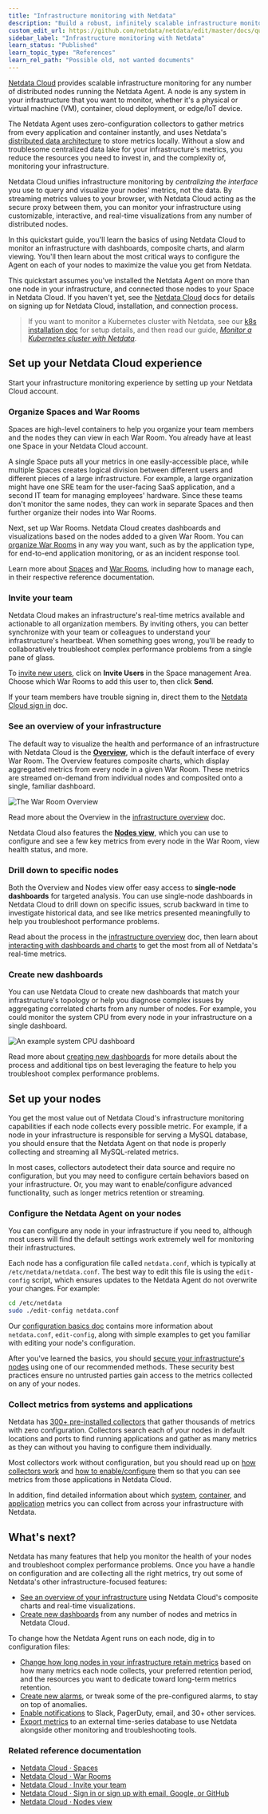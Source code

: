 ```yaml
---
title: "Infrastructure monitoring with Netdata"
description: "Build a robust, infinitely scalable infrastructure monitoring solution with Netdata. Any number of nodes and every available metric."
custom_edit_url: https://github.com/netdata/netdata/edit/master/docs/quickstart/infrastructure.md
sidebar_label: "Infrastructure monitoring with Netdata"
learn_status: "Published"
learn_topic_type: "References"
learn_rel_path: "Possible old, not wanted documents"
---
```



[Netdata Cloud](https://app.netdata.cloud) provides scalable infrastructure monitoring for any number of distributed
nodes running the Netdata Agent. A node is any system in your infrastructure that you want to monitor, whether it's a
physical or virtual machine (VM), container, cloud deployment, or edge/IoT device.

The Netdata Agent uses zero-configuration collectors to gather metrics from every application and container instantly,
and uses Netdata's [distributed data architecture](/docs/nightly/concepts/distributed-data-architecture) to store metrics
locally. Without a slow and troublesome centralized data lake for your infrastructure's metrics, you reduce the
resources you need to invest in, and the complexity of, monitoring your infrastructure. 

Netdata Cloud unifies infrastructure monitoring by _centralizing the interface_ you use to query and visualize your
nodes' metrics, not the data. By streaming metrics values to your browser, with Netdata Cloud acting as the secure proxy
between them, you can monitor your infrastructure using customizable, interactive, and real-time visualizations from any
number of distributed nodes.

In this quickstart guide, you'll learn the basics of using Netdata Cloud to monitor an infrastructure with dashboards,
composite charts, and alarm viewing. You'll then learn about the most critical ways to configure the Agent on each of
your nodes to maximize the value you get from Netdata.

This quickstart assumes you've installed the Netdata Agent on more than one node in your infrastructure, and connected
those nodes to your Space in Netdata Cloud. If you haven't yet, see the [Netdata
Cloud](https://github.com/netdata/netdata/blob/master/docs/cloud/cloud.mdx) docs for details on signing up for Netdata Cloud, installation, and
connection process.

> If you want to monitor a Kubernetes cluster with Netdata, see our [k8s installation
> doc](https://github.com/netdata/netdata/blob/master/packaging/installer/methods/kubernetes.md) for setup details, and then read our guide, [_Monitor a Kubernetes
> cluster with Netdata_](https://github.com/netdata/netdata/blob/master/docs/guides/monitor/kubernetes-k8s-netdata.md).

## Set up your Netdata Cloud experience

Start your infrastructure monitoring experience by setting up your Netdata Cloud account.

### Organize Spaces and War Rooms

Spaces are high-level containers to help you organize your team members and the nodes they can view in each War Room.
You already have at least one Space in your Netdata Cloud account.

A single Space puts all your metrics in one easily-accessible place, while multiple Spaces creates logical division
between different users and different pieces of a large infrastructure. For example, a large organization might have one
SRE team for the user-facing SaaS application, and a second IT team for managing employees' hardware. Since these teams
don't monitor the same nodes, they can work in separate Spaces and then further organize their nodes into War Rooms.

Next, set up War Rooms. Netdata Cloud creates dashboards and visualizations based on the nodes added to a given War
Room. You can [organize War Rooms](/docs/nightly/operations/war-rooms#war-room-organization) in any way
you want, such as by the application type, for end-to-end application monitoring, or as an incident response tool.

Learn more about [Spaces](/docs/nightly/operations/spaces) and [War
Rooms](https://github.com/netdata/netdata/blob/master/docs/cloud/war-rooms.md), including how to manage each, in their respective reference
documentation.

### Invite your team

Netdata Cloud makes an infrastructure's real-time metrics available and actionable to all organization members. By
inviting others, you can better synchronize with your team or colleagues to understand your infrastructure's heartbeat.
When something goes wrong, you'll be ready to collaboratively troubleshoot complex performance problems from a single
pane of glass.

To [invite new users](/docs/nightly/operations/invite-your-team), click on **Invite Users** in the
Space management Area. Choose which War Rooms to add this user to, then click **Send**.

If your team members have trouble signing in, direct them to the [Netdata Cloud sign
in](https://github.com/netdata/netdata/blob/master/docs/cloud/manage/sign-in.mdx) doc.

### See an overview of your infrastructure

The default way to visualize the health and performance of an infrastructure with Netdata Cloud is the
[**Overview**](/docs/nightly/operations/netdata-cloud-visualizations/see-an-overview-of-your-infrastructure), which is the default interface of every War Room. The
Overview features composite charts, which display aggregated metrics from every node in a given War Room. These metrics
are streamed on-demand from individual nodes and composited onto a single, familiar dashboard.

![The War Room
Overview](https://user-images.githubusercontent.com/1153921/108732681-09791980-74eb-11eb-9ba2-98cb1b6608de.png)

Read more about the Overview in the [infrastructure overview](/docs/nightly/operations/netdata-cloud-visualizations/see-an-overview-of-your-infrastructure) doc.

Netdata Cloud also features the [**Nodes view**](/docs/nightly/operations/visualizations/nodes-view), which you can
use to configure and see a few key metrics from every node in the War Room, view health status, and more.

### Drill down to specific nodes

Both the Overview and Nodes view offer easy access to **single-node dashboards** for targeted analysis. You can use
single-node dashboards in Netdata Cloud to drill down on specific issues, scrub backward in time to investigate
historical data, and see like metrics presented meaningfully to help you troubleshoot performance problems.

Read about the process in the [infrastructure
overview](https://github.com/netdata/netdata/blob/master/docs/visualize/overview-infrastructure.md#drill-down-with-single-node-dashboards) doc, then learn about [interacting with
dashboards and charts](https://github.com/netdata/netdata/blob/master/docs/visualize/interact-dashboards-charts.md) to get the most from all of Netdata's real-time
metrics.

### Create new dashboards

You can use Netdata Cloud to create new dashboards that match your infrastructure's topology or help you diagnose
complex issues by aggregating correlated charts from any number of nodes. For example, you could monitor the system CPU
from every node in your infrastructure on a single dashboard.

![An example system CPU
dashboard](https://user-images.githubusercontent.com/1153921/108732974-4b09c480-74eb-11eb-87a2-c67e569c08b6.png)

Read more about [creating new dashboards](/docs/nightly/operations/netdata-cloud-visualizations/create-new-dashboards) for more details about the process and
additional tips on best leveraging the feature to help you troubleshoot complex performance problems.

## Set up your nodes

You get the most value out of Netdata Cloud's infrastructure monitoring capabilities if each node collects every
possible metric. For example, if a node in your infrastructure is responsible for serving a MySQL database, you should
ensure that the Netdata Agent on that node is properly collecting and streaming all MySQL-related metrics.

In most cases, collectors autodetect their data source and require no configuration, but you may need to configure
certain behaviors based on your infrastructure. Or, you may want to enable/configure advanced functionality, such as
longer metrics retention or streaming.

### Configure the Netdata Agent on your nodes

You can configure any node in your infrastructure if you need to, although most users will find the default settings
work extremely well for monitoring their infrastructures.

Each node has a configuration file called `netdata.conf`, which is typically at `/etc/netdata/netdata.conf`. The best
way to edit this file is using the `edit-config` script, which ensures updates to the Netdata Agent do not overwrite
your changes. For example:

```bash
cd /etc/netdata
sudo ./edit-config netdata.conf
```

Our [configuration basics doc](/docs/nightly/concepts/configure-the-netdata-agent) contains more information about `netdata.conf`, `edit-config`,
along with simple examples to get you familiar with editing your node's configuration.

After you've learned the basics, you should [secure your infrastructure's nodes](/docs/nightly/setup/secure-your-nodes) using
one of our recommended methods. These security best practices ensure no untrusted parties gain access to the metrics
collected on any of your nodes.

### Collect metrics from systems and applications

Netdata has [300+ pre-installed collectors](/docs/nightly/references/collectors/supported-collectors-list) that gather thousands of metrics with zero
configuration. Collectors search each of your nodes in default locations and ports to find running applications and
gather as many metrics as they can without you having to configure them individually.

Most collectors work without configuration, but you should read up on [how collectors
work](https://github.com/netdata/netdata/blob/master/docs/collect/how-collectors-work.md) and [how to enable/configure](/docs/nightly/setup/enable-or-configure-a-collector) them so
that you can see metrics from those applications in Netdata Cloud.

In addition, find detailed information about which [system](/docs/nightly/concepts/system-metrics),
[container](/docs/nightly/concepts/container-metrics), and [application](/docs/nightly/concepts/application-metrics) metrics you can
collect from across your infrastructure with Netdata.

## What's next?

Netdata has many features that help you monitor the health of your nodes and troubleshoot complex performance problems.
Once you have a handle on configuration and are collecting all the right metrics, try out some of Netdata's other
infrastructure-focused features:

-   [See an overview of your infrastructure](/docs/nightly/operations/netdata-cloud-visualizations/see-an-overview-of-your-infrastructure) using Netdata Cloud's composite
    charts and real-time visualizations.
-   [Create new dashboards](/docs/nightly/operations/netdata-cloud-visualizations/create-new-dashboards) from any number of nodes and metrics in Netdata Cloud.

To change how the Netdata Agent runs on each node, dig in to configuration files:

-   [Change how long nodes in your infrastructure retain metrics](/docs/nightly/setup/change-how-long-netdata-stores-metrics) based on how
    many metrics each node collects, your preferred retention period, and the resources you want to dedicate toward
    long-term metrics retention.
-   [Create new alarms](/docs/nightly/setup/configure-health-alarms), or tweak some of the pre-configured alarms, to stay on top
    of anomalies.
-   [Enable notifications](/docs/nightly/setup/enable-alarm-notifications) to Slack, PagerDuty, email, and 30+ other services.
-   [Export metrics](/docs/nightly/concepts/export-metrics-to-external-time-series-databases) to an external time-series database to use Netdata alongside
    other monitoring and troubleshooting tools.

### Related reference documentation

-   [Netdata Cloud · Spaces](/docs/nightly/operations/spaces)
-   [Netdata Cloud · War Rooms](/docs/nightly/operations/war-rooms)
-   [Netdata Cloud · Invite your team](/docs/nightly/operations/invite-your-team)
-   [Netdata Cloud · Sign in or sign up with email, Google, or
    GitHub](https://github.com/netdata/netdata/blob/master/docs/cloud/manage/sign-in.mdx)
-   [Netdata Cloud · Nodes view](/docs/nightly/operations/visualizations/nodes-view)


